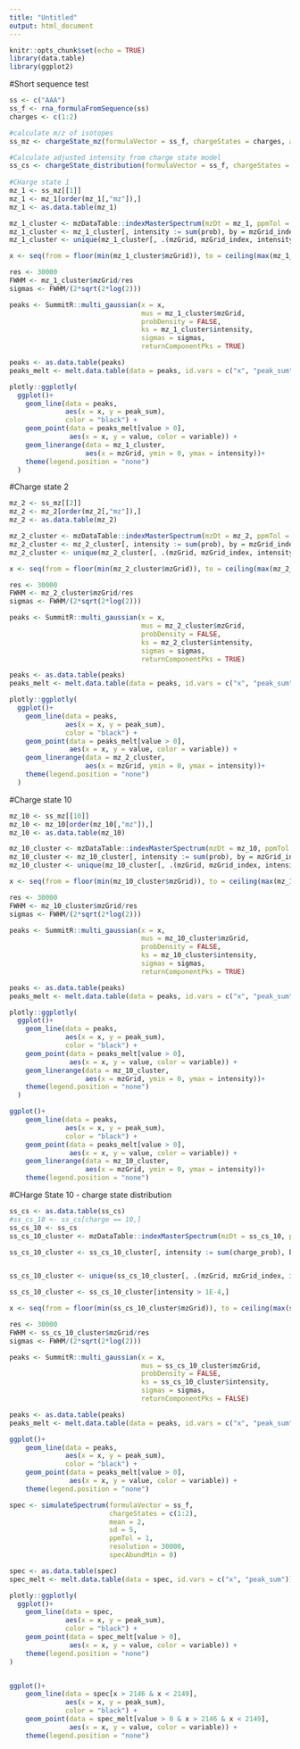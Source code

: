 ```yaml
---
title: "Untitled"
output: html_document
---
```


```r
knitr::opts_chunk$set(echo = TRUE)
library(data.table)
library(ggplot2)

```

#Short sequence test
```r
ss <- c("AAA")
ss_f <- rna_formulaFromSequence(ss)
charges <- c(1:2)

#calculate m/z of isotopes
ss_mz <- chargeState_mz(formulaVector = ss_f, chargeStates = charges, abundanceLimit = 0.01)

#Calculate adjusted intensity from charge state model
ss_cs <- chargeState_distribution(formulaVector = ss_f, chargeStates = charges, mean = 10, sd = 5)
  
#CHarge state 1
mz_1 <- ss_mz[[1]]
mz_1 <- mz_1[order(mz_1[,"mz"]),]
mz_1 <- as.data.table(mz_1)

mz_1_cluster <- mzDataTable::indexMasterSpectrum(mzDt = mz_1, ppmTol = 1, isCentroid = TRUE)
mz_1_cluster <- mz_1_cluster[, intensity := sum(prob), by = mzGrid_index]
mz_1_cluster <- unique(mz_1_cluster[, .(mzGrid, mzGrid_index, intensity)])

x <- seq(from = floor(min(mz_1_cluster$mzGrid)), to = ceiling(max(mz_1_cluster$mzGrid)), by = 0.01)

res <- 30000
FWHM <- mz_1_cluster$mzGrid/res
sigmas <- FWHM/(2*sqrt(2*log(2)))

peaks <- SummitR::multi_gaussian(x = x, 
                                 mus = mz_1_cluster$mzGrid, 
                                 probDensity = FALSE, 
                                 ks = mz_1_cluster$intensity, 
                                 sigmas = sigmas, 
                                 returnComponentPks = TRUE)

peaks <- as.data.table(peaks)
peaks_melt <- melt.data.table(data = peaks, id.vars = c("x", "peak_sum"))

plotly::ggplotly(
  ggplot()+
    geom_line(data = peaks, 
              aes(x = x, y = peak_sum), 
              color = "black") +
    geom_point(data = peaks_melt[value > 0],
               aes(x = x, y = value, color = variable)) + 
    geom_linerange(data = mz_1_cluster, 
                   aes(x = mzGrid, ymin = 0, ymax = intensity))+
    theme(legend.position = "none")
  )
```

#Charge state 2
```r
mz_2 <- ss_mz[[2]]
mz_2 <- mz_2[order(mz_2[,"mz"]),]
mz_2 <- as.data.table(mz_2)

mz_2_cluster <- mzDataTable::indexMasterSpectrum(mzDt = mz_2, ppmTol = 1, isCentroid = TRUE)
mz_2_cluster <- mz_2_cluster[, intensity := sum(prob), by = mzGrid_index]
mz_2_cluster <- unique(mz_2_cluster[, .(mzGrid, mzGrid_index, intensity)])

x <- seq(from = floor(min(mz_2_cluster$mzGrid)), to = ceiling(max(mz_2_cluster$mzGrid)), by = 0.01)

res <- 30000
FWHM <- mz_2_cluster$mzGrid/res
sigmas <- FWHM/(2*sqrt(2*log(2)))

peaks <- SummitR::multi_gaussian(x = x, 
                                 mus = mz_2_cluster$mzGrid, 
                                 probDensity = FALSE, 
                                 ks = mz_2_cluster$intensity, 
                                 sigmas = sigmas, 
                                 returnComponentPks = TRUE)

peaks <- as.data.table(peaks)
peaks_melt <- melt.data.table(data = peaks, id.vars = c("x", "peak_sum"))

plotly::ggplotly(
  ggplot()+
    geom_line(data = peaks, 
              aes(x = x, y = peak_sum), 
              color = "black") +
    geom_point(data = peaks_melt[value > 0],
               aes(x = x, y = value, color = variable)) + 
    geom_linerange(data = mz_2_cluster, 
                   aes(x = mzGrid, ymin = 0, ymax = intensity))+
    theme(legend.position = "none")
  )

```

#Charge state 10
```r
mz_10 <- ss_mz[[10]]
mz_10 <- mz_10[order(mz_10[,"mz"]),]
mz_10 <- as.data.table(mz_10)

mz_10_cluster <- mzDataTable::indexMasterSpectrum(mzDt = mz_10, ppmTol = 1, isCentroid = TRUE)
mz_10_cluster <- mz_10_cluster[, intensity := sum(prob), by = mzGrid_index]
mz_10_cluster <- unique(mz_10_cluster[, .(mzGrid, mzGrid_index, intensity)])

x <- seq(from = floor(min(mz_10_cluster$mzGrid)), to = ceiling(max(mz_10_cluster$mzGrid)), by = 0.001)

res <- 30000
FWHM <- mz_10_cluster$mzGrid/res
sigmas <- FWHM/(2*sqrt(2*log(2)))

peaks <- SummitR::multi_gaussian(x = x, 
                                 mus = mz_10_cluster$mzGrid, 
                                 probDensity = FALSE, 
                                 ks = mz_10_cluster$intensity, 
                                 sigmas = sigmas, 
                                 returnComponentPks = TRUE)

peaks <- as.data.table(peaks)
peaks_melt <- melt.data.table(data = peaks, id.vars = c("x", "peak_sum"))

plotly::ggplotly(
  ggplot()+
    geom_line(data = peaks, 
              aes(x = x, y = peak_sum), 
              color = "black") +
    geom_point(data = peaks_melt[value > 0],
               aes(x = x, y = value, color = variable)) + 
    geom_linerange(data = mz_10_cluster, 
                   aes(x = mzGrid, ymin = 0, ymax = intensity))+
    theme(legend.position = "none")
  )

ggplot()+
    geom_line(data = peaks, 
              aes(x = x, y = peak_sum), 
              color = "black") +
    geom_point(data = peaks_melt[value > 0],
               aes(x = x, y = value, color = variable)) + 
    geom_linerange(data = mz_10_cluster, 
                   aes(x = mzGrid, ymin = 0, ymax = intensity))+
    theme(legend.position = "none")
```

#CHarge State 10 - charge state distribution
```r
ss_cs <- as.data.table(ss_cs)
#ss_cs_10 <- ss_cs[charge == 10,]
ss_cs_10 <- ss_cs
ss_cs_10_cluster <- mzDataTable::indexMasterSpectrum(mzDt = ss_cs_10, ppmTol = 1, isCentroid = TRUE)

ss_cs_10_cluster <- ss_cs_10_cluster[, intensity := sum(charge_prob), by = mzGrid_index]


ss_cs_10_cluster <- unique(ss_cs_10_cluster[, .(mzGrid, mzGrid_index, intensity)])

ss_cs_10_cluster <- ss_cs_10_cluster[intensity > 1E-4,]

x <- seq(from = floor(min(ss_cs_10_cluster$mzGrid)), to = ceiling(max(ss_cs_10_cluster$mzGrid)), by = 0.001)

res <- 30000
FWHM <- ss_cs_10_cluster$mzGrid/res
sigmas <- FWHM/(2*sqrt(2*log(2)))

peaks <- SummitR::multi_gaussian(x = x, 
                                 mus = ss_cs_10_cluster$mzGrid, 
                                 probDensity = FALSE, 
                                 ks = ss_cs_10_cluster$intensity, 
                                 sigmas = sigmas, 
                                 returnComponentPks = FALSE)

peaks <- as.data.table(peaks)
peaks_melt <- melt.data.table(data = peaks, id.vars = c("x", "peak_sum"))

ggplot()+
    geom_line(data = peaks, 
              aes(x = x, y = peak_sum), 
              color = "black") +
    geom_point(data = peaks_melt[value > 0],
               aes(x = x, y = value, color = variable)) + 
    theme(legend.position = "none")
```













```r
spec <- simulateSpectrum(formulaVector = ss_f, 
                         chargeStates = c(1:2), 
                         mean = 2, 
                         sd = 5, 
                         ppmTol = 1, 
                         resolution = 30000, 
                         specAbundMin = 0)

spec <- as.data.table(spec)
spec_melt <- melt.data.table(data = spec, id.vars = c("x", "peak_sum"))

plotly::ggplotly(
  ggplot()+
    geom_line(data = spec, 
              aes(x = x, y = peak_sum), 
              color = "black") +
    geom_point(data = spec_melt[value > 0],
               aes(x = x, y = value, color = variable)) + 
    theme(legend.position = "none")
)


ggplot()+
    geom_line(data = spec[x > 2146 & x < 2149], 
              aes(x = x, y = peak_sum), 
              color = "black") +
    geom_point(data = spec_melt[value > 0 & x > 2146 & x < 2149],
               aes(x = x, y = value, color = variable)) + 
    theme(legend.position = "none")
```






